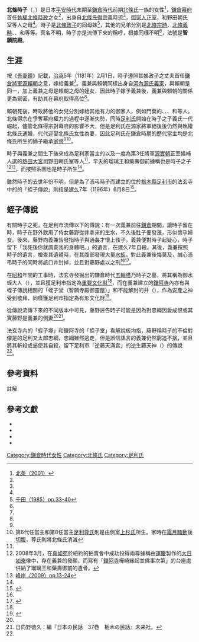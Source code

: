 {{東亞女性歷史人物
|名稱 = 北條時子
|身份 = 
|國家 = [[日本|日本]]
|時代 = [[平安時代|平安時代]]末期－[[鎌倉時代|鎌倉時代]]前期
|屆數 =
|前任 = 
|繼任 = 
|圖片名稱 =
|圖片大小 =
|圖片說明 =
|姓= [[北條氏|北條氏]]
|名=
|姓名=
|字=
|最高職務 =
|封爵 =
|封號 =
|位號=
|位階=
|品階=
|御稱號 =<!--日本皇族之稱號-->
|宮號1 =<!--日本皇族之宮號-->
|宮號2 =<!--朝鮮王族之宮號-->
|封地 =
|湯沐邑 =
|神號 =
|尊號 =
|族裔 = 
|信仰 = 
|旗籍 =<!--清朝旗人專用-->
|氏族 =
|府邸 =
|世系 = [[北條氏|北條氏]][[得宗|得宗]][[北條義時|義時]]流
|初名 =
|乳名 =<!--日本、朝鮮、琉球以外人物用-->
|幼名 =<!--日本人用-->
|兒名 =<!--朝鮮人用-->
|童名 =<!--琉球人用-->
|小字=
|號=
|法號=智願院殿
|院號=
|其他名號=
|出生日期=
|出生地點=
|婚年=
|逝世日期= 
|逝世地點=
|諡號=
|墓葬=
|祠廟=
|父親=[[北條時政|北條時政]]
|嫡母=
|母親=
|夫={{Link-ja|足利義兼|足利義兼}}
|婚姻名份=正室
|夫之父={{Link-ja|源義康|源義康|足利義康}}
|夫之母={{Link-ja|藤原範忠|藤原範忠}}之女
|夫之嫡母=
|夫之元配=
|夫之正室=
|夫之繼室=
|夫之平妻=
|夫之側室=
|兄弟=
|姊妹=
|嫡兄弟=
|嫡姊妹=
|庶兄弟=
|庶姊妹=
|同胞兄弟=
|同胞姊妹=[[北條政子|北條政子]]（[[源賴朝|源賴朝]]正室）
|異母兄弟=[[北條宗時|北條宗時]]<br>[[北條義時|北條義時]]<br>{{Link-ja|北條時房|北条時房}}<br>{{Link-ja|北條政範|北条政範}}
|異母姊妹={{Link-ja|阿波局 (北條時政之女)|阿波局 (北条時政の娘)|阿波局}}（{{Link-ja|阿野全成|阿野全城}}正室）<br>稻毛女房（{{Link-ja|稻毛重成|稲毛重成}}正室）<br>{{Link-ja|平賀朝雅|平賀朝雅}}正室<br>{{Link-ja|滋野井實宣|滋野井実宣}}繼室<br>{{Link-ja|宇都宮賴綱|宇都宮頼綱}}繼室<br>{{Link-ja|畠山重忠|畠山重忠}}正室，後來成為{{Link-ja|足利義純|足利義純}}繼室<br>{{Link-ja|坊門忠清|坊門忠清}}正室<br>{{Link-ja|河野通信|河野通信}}正室<br>大岡時親正室
|異父兄弟=
|異父姊妹=
|繼兄弟=
|繼姊妹=
|子={{Link-ja|足利義純|足利義純|畠山義純}}<br>{{Link-ja|桃井義助|桃井義助}}<br>{{Link-ja|足利義氏 (足利家第3任當主)|足利義氏 (足利家3代目当主)|足利義氏}}<br>瑠璃王
|女=藤原親兼室<br>野田朝氏室<br>藥壽御前
|養子=
|養女=
|繼子=
|繼女=
|其他親屬 =
|經歷 = 
|著作 =
|注釋=}}

'''北條時子'''（{{jpn|j=北条時子|hg=ほうじょう ときこ|rm=Hōjō Tokiko}}，{{bd|？||？|catIdx=Hōjō Tokiko}}）是日本[[平安時代|平安時代]]末期至[[鎌倉時代|鎌倉時代]]前期[[北條氏|北條氏]]一族的女性<ref name="houjou">[[#北条|北条（2001）]]</ref>，[[鎌倉幕府|鎌倉幕府]]首任[[執權|執權]][[北條時政|北條時政]]之女<ref name="houjou"/>，出身自[[北條氏|北條氏]][[得宗|得宗]]義時流<ref name="houjou"/>，[[御家人|御家人]]{{Link-ja|足利義兼|足利義兼}}[[正室|正室]]，{{Link-ja|足利義氏 (足利家第3任當主)|足利義氏 (足利家3代目当主)|足利義氏}}和野田朝氏室等人之母<ref name="houjou"/>。時子是[[北條政子|北條政子]]的同母妹<ref name="chida033">[[#千田|千田（1985）pp.33-40]]</ref>，其他的兄弟分別是[[北條宗時|北條宗時]]、[[北條義時|北條義時]]、{{Link-ja|北條時房|北条時房}}、{{Link-ja|阿波局 (北條時政之女)|阿波局 (北条時政の娘)|阿波局}}和{{Link-ja|北條政範|北条政範}}等等。真名不明，時子亦是流傳下來的稱呼，根據同樣不明<ref name="houjou"/>，法號是'''智願院殿'''。

== 生涯 ==
按《[[吾妻鏡|吾妻鏡]]》記載，[[治承|治承]]5年（1181年）2月1日，時子遵照其姊政子之丈夫首任[[鎌倉幕府將軍列表|鎌倉將軍]][[源賴朝|源賴朝]]之意，嫁給義兼<ref name="houjou"/>。義兼與賴朝同樣出身自[[河內源氏|河內源氏]][[源義家|義家]]，與賴朝是同一{{Link-ja|門葉|門葉}}，加上義兼之母是賴朝之母的姪女，因此時子嫁予義兼後，義兼與賴朝的關係更為緊密，有助其在幕府取得高位<ref name="chida033"/>。

賴朝死後，時政將他的女兒分別嫁給其他有力的御家人，例如門葉的{{Link-ja|阿野全成|阿野全城}}、{{Link-ja|稻毛重成|稲毛重成}}、{{Link-ja|平賀朝雅|平賀朝雅}}、{{Link-ja|畠山重忠|畠山重忠}}和{{Link-ja|河野通信|河野通信}}等人，北條得宗在爭奪幕府權力的過程中逐漸失勢，同時[[足利氏|足利氏]]開始在時子之子義氏一代崛起，儘管北條得宗對幕府的影響不大，但是足利氏在源家將軍絕後後仍然與執權北條氏通婚，代代迎娶北條氏女性為妻，因此足利氏在鎌倉時期的歷代當主均是北條氏所生的嫡子繼承[[家督|家督]]<ref name="chida033"/><ref group="註解">第6代任當主{{Link-ja|足利家時|足利家時}}和第8任當主[[足利尊氏|足利尊氏]]則是由側室[[上杉氏|上杉氏]]所生。家時在[[霜月騷動|霜月騷動]]後[[切腹|切腹]]，尊氏則將北條氏消滅</ref>。

時子與義兼之間生下後來成為足利家當主的{{Link-ja|足利義氏 (足利家第3任當主)|足利義氏 (足利家3代目当主)|足利義氏}}以及一度為第3任將軍[[源實朝|源實朝]]正室候補人選的[[熱田神宮|熱田]][[宮司|大宮司]]野田朝氏室等人<ref name="chida033"/>，早夭的瑠璃王和藥壽御前據稱也是時子之子<ref group="註解">2008年3月，在[[真如苑|真如苑]]於紐約的拍賣會中成功投得兩尊據稱由[[運慶|運慶]]製作的[[大日如來|大日如來]]像中，存在義兼的發願，而寫有「[[鑁阿寺|鑁阿寺]]樺崎緣起並佛事次第」的台座處供納了瑠璃王和藥壽御前的遺骨。</ref><ref name="minegishi013">[[#峰岸|峰岸（2009）pp.13-24]]</ref>，而按照系圖{{Link-ja|足利義純|足利義純|畠山義純}}也是時子所生<ref name="houjou"/>。

雖然時子的去世年份不明，但是為了憑弔時子而建立的位於[[栃木縣|栃木縣]][[足利市|足利市]]的法玄寺中的的「蛭子傳說」則指是[[建久|建久]]7年（1196年）6月8日<ref name="hougenji">{{Cite web |url=http://www.hogenji.net/history.html |script-title=ja:法玄寺の歴史-開山の由来- |access-date=2014-08-01 |archive-url=https://web.archive.org/web/20141226130051/http://www.hogenji.net/history.html |archive-date=2014-12-26 |dead-url=yes }}</ref>。

== 蛭子傳說 ==
有關時子之死，在足利市流傳以下的傳說：有一次義兼前往[[鎌倉|鎌倉]]期間，讓時子留在{{Link-ja|足利莊|足利荘}}時，時子在野外飲用了侍女藤野從井拿來的生水，不久後肚子便發漲，形似懷孕婦女。後來，藤野向義兼告發指時子與{{Link-ja|足利宗綱|足利忠綱}}通姦才懷上孩子，義兼便對時子起疑心，時子留下「我死後你就調查我的身體吧。」的遺言，在建久7年自殺。其後，義兼按照時子的遺言，檢查其遺體時，在其腹部發現大量[[水蛭|水蛭]]，對此義兼後悔莫及，誠心憑弔時子的同時將該口井封掉，並且對藤野處以{{Link-ja|牛裂|牛裂き}}之刑<ref name="hougenji"/><ref name="bannaji">{{Cite web |url=http://books.google.co.jp/books?id=AHRPpbXEdy0C&pg=PT53&dq=%22%E8%9B%AD%E5%AD%90%22%E3%80%80%E8%B6%B3%E5%88%A9&hl=ja&sa=X&ei=JRrNT9C5HKfPmAXKwcybAQ&ved=0CEwQ6AEwBQ#v=onepage&q=%22%E8%9B%AD%E5%AD%90%22%E3%80%80%E8%B6%B3%E5%88%A9&f=false |title=忍空山越『鑁阿寺小史』鑁阿寺、1888年、pp20-27。 |accessdate=2014-08-01 |archive-date=2014-08-08 |archive-url=https://web.archive.org/web/20140808053641/http://books.google.co.jp/books?id=AHRPpbXEdy0C&pg=PT53&dq=%22%E8%9B%AD%E5%AD%90%22%E3%80%80%E8%B6%B3%E5%88%A9&hl=ja&sa=X&ei=JRrNT9C5HKfPmAXKwcybAQ&ved=0CEwQ6AEwBQ#v=onepage&q=%22%E8%9B%AD%E5%AD%90%22%E3%80%80%E8%B6%B3%E5%88%A9&f=false |dead-url=no }}</ref>。

在[[昭和|昭和]]年間的工事時，法玄寺發掘出的鎌倉時代[[五輪塔|五輪塔]]乃時子之墓，將其稱為御水蛭大人（{{lang|ja|お蛭子さま}}），並且獲足利市指定為[[重要文化財|重要文化財]]<ref name="hougenji"/>，而在義兼建立的[[鑁阿寺|鑁阿寺]]內亦有與蛭子傳說相關的「蛭子堂（智願寺殿御靈屋）」和不能解封的井（{{lang|ja|開かずの井戸}}），作為安產之神受到敬拜，同樣獲足利市指定為有形文化財<ref>{{Cite web |url=http://www.city.ashikaga.tochigi.jp/site/bunkazai/bunkazai-shishitei.html |script-title=ja:足利市指定文化財 |publisher=足利市 |accessdate=2012-07-07 |archive-date=2013-04-03 |archive-url=https://web.archive.org/web/20130403104902/http://www.city.ashikaga.tochigi.jp/site/bunkazai/bunkazai-shishitei.html |dead-url=no }}</ref>。

從傳說流傳下來的不同版本中可見，藤野誣告時子可能是因為對忠綱因愛成恨或其實藤野是義兼的側妻<ref name="hougenji"/><ref>日向野徳久：編『日本の民話　37巻　栃木の民話』未来社。</ref>。

法玄寺內的「蛭子塚」和鑁阿寺的「蛭子堂」看解說板均指，藤野稱時子的不倫對像是{{Link-ja|足利氏 (藤原氏)|足利氏 (藤原氏)|藤姓足利氏}}的足利又太郎忠綱，忠綱雖然逃走，但是誤信謠言的義兼仍然窮追不捨，並且將其斬殺或逼使其自殺，留下足利市「逆藤天滿宮」的逆生藤天神（{{lang|ja|逆さ藤天神}}）的傳說<ref name="bannaji"/>。

== 參考資料 ==
{{Reflist}}
;註解
<references group="註解"/>

== 參考文獻 ==
*{{Cite book|editor=北條氏研究會|author=|script-chapter=ja:|script-title=ja:北条氏系譜人名辞典|publisher={{Link-ja|新人物往來社|新人物往来社}}|series=|isbn=4-404-02908-X|page=p259|date=2001年6月}}
*{{Cite book|editor=栃木県立博物館|author=千田孝明|script-title=ja:足利氏の歴史-尊氏を生んだ世界-|publisher={{Link-ja|栃木縣立博物館|栃木県立博物館}}|series=|isbn=978-4924622296|ref=千田|date=1985年10月}}
*{{Cite book|editor=|author=千田孝明|script-title=ja:足利尊氏と足利氏の世界|publisher=随想舎|series=|isbn=978-4-88748-266-1|ref=|date=2012年10月}}
*{{Cite book|editor=|author={{Link-ja|峰岸純夫|峰岸純夫}}|script-title=ja:足利尊氏と直義|publisher=[[吉川弘文館|吉川弘文館]]|series=歴史文化ライブラリー|isbn=978-4-642-05672-4|ref=峰岸|date=2009年6月}}

{{DEFAULTSORT:Hōjō Tokiko}}
[[Category:鎌倉時代女性|Category:鎌倉時代女性]]
[[Category:北條氏|Category:北條氏]]
[[Category:足利氏|Category:足利氏]]